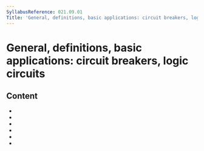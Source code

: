 ```yaml
---
SyllabusReference: 021.09.01
Title: 'General, definitions, basic applications: circuit breakers, logic circuits'
---
```


# General, definitions, basic applications: circuit breakers, logic circuits

## Content

- <Link href="021.09.01.01" />
- <Link href="021.09.01.02" />
- <Link href="021.09.01.03" />
- <Link href="021.09.01.06" />
- <Link href="021.09.01.07" />
- <Link href="021.09.01.08" />
